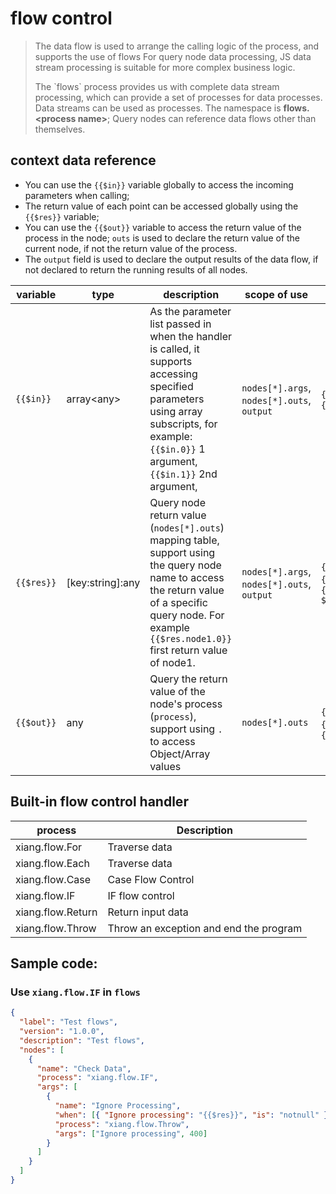 # flow control

<blockquote>
  <p>
    The data flow is used to arrange the calling logic of the process, and supports the use of flows
    For query node data processing, JS data stream processing is suitable for more complex business logic.
  </p>
  <p>
   The `flows` process provides us with complete data stream processing, which can provide a set of processes for data processes. Data streams can be used as processes. The namespace is
    <strong>flows.&lt;process name&gt;</strong>; Query nodes can reference data flows other than themselves.
  </p>

</blockquote>

## context data reference

- You can use the `{{$in}}` variable globally to access the incoming parameters when calling;
- The return value of each point can be accessed globally using the `{{$res}}` variable;
- You can use the `{{$out}}` variable to access the return value of the process in the node; `outs` is used to declare the return value of the current node, if not the return value of the process.
- The `output` field is used to declare the output results of the data flow, if not declared to return the running results of all nodes.

| variable   | type               | description                                                                                                                                                                                                 | scope of use                               | example                                                        |
| ---------- | ------------------ | ----------------------------------------------------------------------------------------------------------------------------------------------------------------------------------------------------------- | ------------------------------------------ | -------------------------------------------------------------- |
| `{{$in}}`  | array<any\>        | As the parameter list passed in when the handler is called, it supports accessing specified parameters using array subscripts, for example: `{{$in.0}}` 1 argument, `{{$in.1}}` 2nd argument,               | `nodes[*].args`, `nodes[*].outs`, `output` | `{{$in}}` , `{{$in.0}}`,`{{$in.0.name}}`                       |
| `{{$res}}` | \[key:string\]:any | Query node return value (`nodes[*].outs`) mapping table, support using the query node name to access the return value of a specific query node. For example `{{$res.node1.0}}` first return value of node1. | `nodes[*].args`, `nodes[*].outs`, `output` | `{{$res}}`, `{{$res.node1.0.name}}`, `{{ $res.node2.manu_id}}` |
| `{{$out}}` | any                | Query the return value of the node's process (`process`), support using `.` to access Object/Array values ​​                                                                                                | `nodes[*].outs`                            | `{{out} }`, `{{out.name}}`, `{{out.0}}`                        |

## Built-in flow control handler

| process           | Description                            |
| ----------------- | -------------------------------------- |
| xiang.flow.For    | Traverse data                          |
| xiang.flow.Each   | Traverse data                          |
| xiang.flow.Case   | Case Flow Control                      |
| xiang.flow.IF     | IF flow control                        |
| xiang.flow.Return | Return input data                      |
| xiang.flow.Throw  | Throw an exception and end the program |

## Sample code:

### Use `xiang.flow.IF` in `flows`

```json
{
  "label": "Test flows",
  "version": "1.0.0",
  "description": "Test flows",
  "nodes": [
    {
      "name": "Check Data",
      "process": "xiang.flow.IF",
      "args": [
        {
          "name": "Ignore Processing",
          "when": [{ "Ignore processing": "{{$res}}", "is": "notnull" }],
          "process": "xiang.flow.Throw",
          "args": ["Ignore processing", 400]
        }
      ]
    }
  ]
}
```

<Div style={{ display: "flex", justifyContent: "space-between" }}>
  <Link
    type="prev"
    title="Encryption and Decryption"
    link="Manual/Process/Encryption and Decryption"
  ></Link>
  <Link type="next" title="Array" link="Manual/Process/Array"></Link>
</Div>
